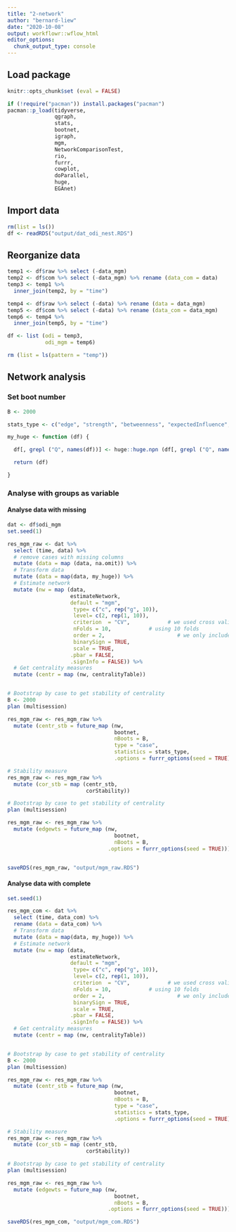 ```yaml
---
title: "2-network"
author: "bernard-liew"
date: "2020-10-08"
output: workflowr::wflow_html
editor_options:
  chunk_output_type: console
---
```


## Load package

```r
knitr::opts_chunk$set (eval = FALSE)
```

```r
if (!require("pacman")) install.packages("pacman")
pacman::p_load(tidyverse,
               qgraph,
               stats,
               bootnet,
               igraph,
               mgm,
               NetworkComparisonTest,
               rio,
               furrr,
               cowplot,
               doParallel,
               huge,
               EGAnet)
```

## Import data

```r
rm(list = ls())
df <- readRDS("output/dat_odi_nest.RDS")

```

## Reorganize data

```r
temp1 <- df$raw %>% select (-data_mgm)
temp2 <- df$com %>% select (-data_mgm) %>% rename (data_com = data)
temp3 <- temp1 %>%
  inner_join(temp2, by = "time")

temp4 <- df$raw %>% select (-data) %>% rename (data = data_mgm)
temp5 <- df$com %>% select (-data) %>% rename (data_com = data_mgm)
temp6 <- temp4 %>%
  inner_join(temp5, by = "time")

df <- list (odi = temp3, 
            odi_mgm = temp6)

rm (list = ls(pattern = "temp"))
```


## Network analysis

### Set boot number

```r
B <- 2000
```


```r

stats_type <- c("edge", "strength", "betweenness", "expectedInfluence", "closeness")

my_huge <- function (df) {

  df[, grepl ("Q", names(df))] <- huge::huge.npn (df[, grepl ("Q", names(df))] )

  return (df)

}

```


### Analyse with groups as variable

#### Analyse data with missing

```r
dat <- df$odi_mgm 
set.seed(1)

res_mgm_raw <- dat %>%
  select (time, data) %>% 
  # remove cases with missing columns
  mutate (data = map (data, na.omit)) %>%
  # Transform data
  mutate (data = map(data, my_huge)) %>%
  # Estimate network
  mutate (nw = map (data,
                    estimateNetwork,
                    default = "mgm",
                     type= c("c", rep("g", 10)),
                     level= c(2, rep(1, 10)),
                     criterion  = "CV",            # we used cross validation to select optimal tuning parameter
                     nFolds = 10,            # using 10 folds
                     order = 2,                       # we only include second order interactions
                     binarySign = TRUE,
                     scale = TRUE,
                    .pbar = FALSE,
                    .signInfo = FALSE)) %>%
  # Get centrality measures
  mutate (centr = map (nw, centralityTable)) 


# Bootstrap by case to get stability of centrality
B <- 2000
plan (multisession)

res_mgm_raw <- res_mgm_raw %>%
  mutate (centr_stb = future_map (nw, 
                                  bootnet, 
                                  nBoots = B,
                                  type = "case",
                                  statistics = stats_type,
                                  .options = furrr_options(seed = TRUE)))

# Stability measure
res_mgm_raw <- res_mgm_raw %>%
  mutate (cor_stb = map (centr_stb,
                         corStability))

# Bootstrap by case to get stability of centrality
plan (multisession)

res_mgm_raw <- res_mgm_raw %>%
  mutate (edgewts = future_map (nw, 
                                  bootnet, 
                                  nBoots = B,
                                .options = furrr_options(seed = TRUE)))


saveRDS(res_mgm_raw, "output/mgm_raw.RDS")

```


#### Analyse data with complete

```r

set.seed(1)

res_mgm_com <- dat %>%
  select (time, data_com) %>%
  rename (data = data_com) %>%
  # Transform data
  mutate (data = map(data, my_huge)) %>%
  # Estimate network
  mutate (nw = map (data,
                    estimateNetwork,
                    default = "mgm",
                     type= c("c", rep("g", 10)),
                     level= c(2, rep(1, 10)),
                     criterion  = "CV",            # we used cross validation to select optimal tuning parameter
                     nFolds = 10,            # using 10 folds
                     order = 2,                       # we only include second order interactions
                     binarySign = TRUE,
                     scale = TRUE,
                    .pbar = FALSE,
                    .signInfo = FALSE)) %>%
  # Get centrality measures
  mutate (centr = map (nw, centralityTable)) 


# Bootstrap by case to get stability of centrality
B <- 2000
plan (multisession)

res_mgm_raw <- res_mgm_raw %>%
  mutate (centr_stb = future_map (nw, 
                                  bootnet, 
                                  nBoots = B,
                                  type = "case",
                                  statistics = stats_type,
                                  .options = furrr_options(seed = TRUE)))

# Stability measure
res_mgm_raw <- res_mgm_raw %>%
  mutate (cor_stb = map (centr_stb,
                         corStability))

# Bootstrap by case to get stability of centrality
plan (multisession)

res_mgm_raw <- res_mgm_raw %>%
  mutate (edgewts = future_map (nw, 
                                  bootnet, 
                                  nBoots = B,
                                .options = furrr_options(seed = TRUE)))

saveRDS(res_mgm_com, "output/mgm_com.RDS")

```

